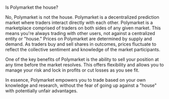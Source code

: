 Is Polymarket the house?

No, Polymarket is not the house. 
Polymarket is a decentralized prediction market where traders interact directly with each other.
Polymarket is a marketplace comprised of traders on both sides of any given market. This means you're always trading with other users, not against a centralized entity or "house." Prices on Polymarket are determined by supply and demand. As traders buy and sell shares in outcomes, prices fluctuate to reflect the collective sentiment and knowledge of the market participants. 

One of the key benefits of Polymarket is the ability to sell your position at any time before the market resolves. This offers flexibility and allows you to manage your risk and lock in profits or cut losses as you see fit.

In essence, Polymarket empowers you to trade based on your own knowledge and research, without the fear of going up against a "house" with potentially unfair advantages.
